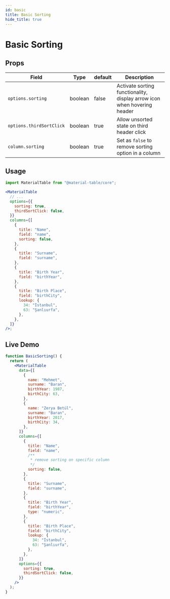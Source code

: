 ```yaml
---
id: basic
title: Basic Sorting
hide_title: true
---
```


# Basic Sorting

## Props

| Field                    | Type    | default | Description                                                             |
| ------------------------ | ------- | ------- | ----------------------------------------------------------------------- |
| `options.sorting`        | boolean | false   | Activate sorting functionality, display arrow icon when hovering header |
| `options.thirdSortClick` | boolean | true    | Allow unsorted state on third header click                              |
| `column.sorting`         | boolean | true    | Set as `false` to remove sorting option in a column                     |

## Usage

```jsx
import MaterialTable from "@material-table/core";

<MaterialTable
  // ...
  options={{
    sorting: true,
    thirdSortClick: false,
  }}
  columns={[
    {
      title: "Name",
      field: "name",
      sorting: false,
    },
    {
      title: "Surname",
      field: "surname",
    },
    {
      title: "Birth Year",
      field: "birthYear",
    },
    {
      title: "Birth Place",
      field: "birthCity",
      lookup: {
        34: "İstanbul",
        63: "Şanlıurfa",
      },
    },
  ]}
/>;
```

## Live Demo

<InfoBannerAboutGlobalVarsInDemos />

```jsx live
function BasicSorting() {
  return (
    <MaterialTable
      data={[
        {
          name: "Mehmet",
          surname: "Baran",
          birthYear: 1987,
          birthCity: 63,
        },
        {
          name: "Zerya Betül",
          surname: "Baran",
          birthYear: 2017,
          birthCity: 34,
        },
      ]}
      columns={[
        {
          title: "Name",
          field: "name",
          /**
           * remove sorting on specific column
           */
          sorting: false,
        },
        {
          title: "Surname",
          field: "surname",
        },
        {
          title: "Birth Year",
          field: "birthYear",
          type: "numeric",
        },
        {
          title: "Birth Place",
          field: "birthCity",
          lookup: {
            34: "İstanbul",
            63: "Şanlıurfa",
          },
        },
      ]}
      options={{
        sorting: true,
        thirdSortClick: false,
      }}
    />
  );
}
```
